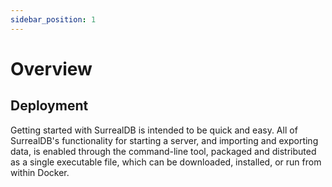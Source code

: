 ```yaml
---
sidebar_position: 1
---
```



# Overview

## Deployment

Getting started with SurrealDB is intended to be quick and easy. All of SurrealDB's functionality for starting a server, and importing and exporting data, is enabled through the command-line tool, packaged and distributed as a single executable file, which can be downloaded, installed, or run from within Docker.

<DeploymentData components={{DeploymentData}} />